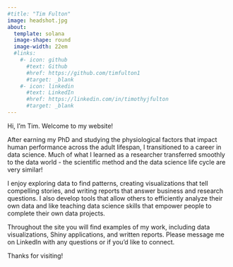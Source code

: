 ```yaml
---
#title: "Tim Fulton"
image: headshot.jpg
about:
  template: solana
  image-shape: round
  image-width: 22em
  #links:
    #- icon: github
      #text: Github
      #href: https://github.com/timfulton1
      #target: _blank
    #- icon: linkedin
      #text: LinkedIn
      #href: https://linkedin.com/in/timothyjfulton
      #target: _blank
---
```


Hi, I'm Tim. Welcome to my website!

After earning my PhD and studying the physiological factors that impact human performance across the adult lifespan, I transitioned to a career in data science. Much of what I learned as a researcher transferred smoothly to the data world - the scientific method and the data science life cycle are very similar!

I enjoy exploring data to find patterns, creating visualizations that tell compelling stories, and writing reports that answer business and research questions. I also develop tools that allow others to efficiently analyze their own data and like teaching data science skills that empower people to complete their own data projects.

Throughout the site you will find examples of my work, including data visualizations, Shiny applications, and written reports. Please message me on LinkedIn with any questions or if you'd like to connect.

Thanks for visiting!
